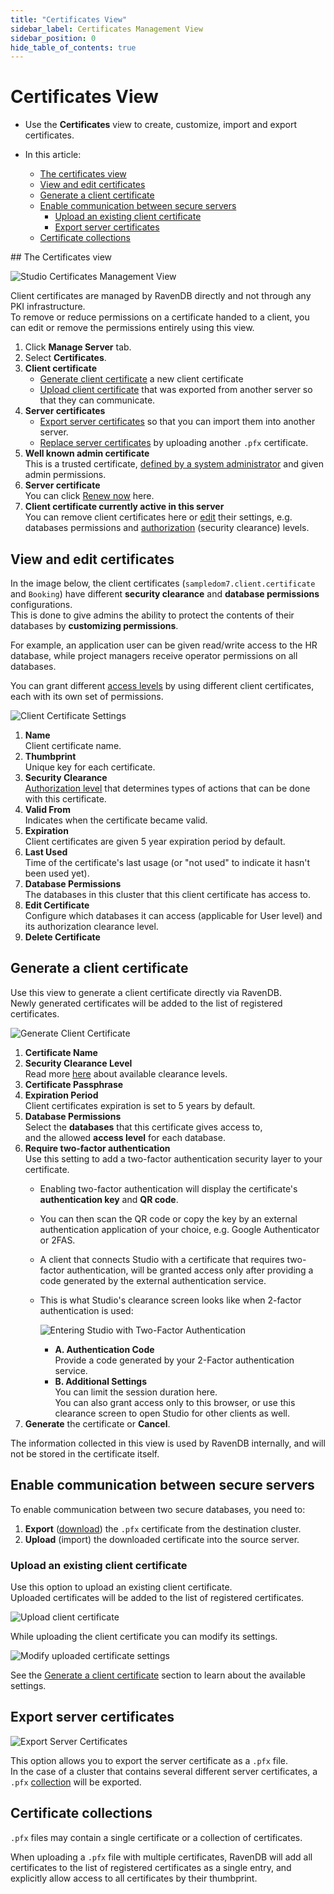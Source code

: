 ```yaml
---
title: "Certificates View"
sidebar_label: Certificates Management View
sidebar_position: 0
hide_table_of_contents: true
---
```



# Certificates View
<Admonition type="note" title="Note">

* Use the **Certificates** view to create, customize, import and export certificates.  

* In this article:
   * [The certificates view](../../../studio/server/certificates/server-management-certificates-view#the-certificates-view)
   * [View and edit certificates](../../../studio/server/certificates/server-management-certificates-view#view-and-edit-certificates)
   * [Generate a client certificate](../../../studio/server/certificates/server-management-certificates-view#generate-a-client-certificate)
   * [Enable communication between secure servers](../../../studio/server/certificates/server-management-certificates-view#enable-communication-between-secure-servers)
      * [Upload an existing client certificate](../../../studio/server/certificates/server-management-certificates-view#upload-an-existing-client-certificate)
      * [Export server certificates](../../../studio/server/certificates/server-management-certificates-view#export-server-certificates)
   * [Certificate collections](../../../studio/server/certificates/server-management-certificates-view#certificate-collections)

</Admonition>
## The Certificates view

![Studio Certificates Management View](./assets/studio-certificates-overview.png)

Client certificates are managed by RavenDB directly and not through any PKI infrastructure.  
To remove or reduce permissions on a certificate handed to a client, you can edit or remove 
the permissions entirely using this view.

1. Click **Manage Server** tab.
2. Select **Certificates**.
3. **Client certificate**  
   * [Generate client certificate](../../../server/security/authentication/certificate-management#generate-client-certificate) a new client certificate  
   * [Upload client certificate](../../../server/security/authentication/certificate-management#upload-an-existing-certificate) that was exported from another server so that they can communicate.  
4. **Server certificates**  
   * [Export server certificates](../../../server/security/authentication/certificate-management#export-server-certificates) so that you can import them into another server.  
   * [Replace server certificates](../../../server/security/authentication/certificate-renewal-and-rotation) by uploading another `.pfx` certificate.  
5. **Well known admin certificate**  
   This is a trusted certificate, [defined by a system administrator](../../../server/configuration/security-configuration#security.wellknowncertificates.admin) 
   and given admin permissions.  
6. **Server certificate**  
   You can click [Renew now](../../../server/security/authentication/certificate-renewal-and-rotation) here.  
7. **Client certificate currently active in this server**  
   You can remove client certificates here or [edit](../../../server/security/authentication/certificate-management#edit-certificate) their settings, 
   e.g. databases permissions and [authorization](../../../server/security/authorization/security-clearance-and-permissions#authorization-security-clearance-and-permissions) 
   (security clearance) levels.  



## View and edit certificates

In the image below, the client certificates (`sampledom7.client.certificate` and `Booking`) have different 
**security clearance** and **database permissions** configurations.  
This is done to give admins the ability to protect the contents of their databases by **customizing permissions**.  

For example, an application user can be given read/write access to the HR database, while project managers 
receive operator permissions on all databases.  

You can grant different [access levels](../../../server/security/authorization/security-clearance-and-permissions#authorization-security-clearance-and-permissions) 
by using different client certificates, each with its own set of permissions.  

![Client Certificate Settings](./assets/registered.png)

1. **Name**  
   Client certificate name.  
2. **Thumbprint**  
   Unique key for each certificate.  
3. **Security Clearance**  
   [Authorization level](../../../server/security/authorization/security-clearance-and-permissions#authorization-security-clearance-and-permissions) 
   that determines types of actions that can be done with this certificate.  
4. **Valid From**  
   Indicates when the certificate became valid. 
5. **Expiration**  
   Client certificates are given 5 year expiration period by default.  
6. **Last Used**  
   Time of the certificate's last usage (or "not used" to indicate it hasn't been used yet).  
7. **Database Permissions**  
   The databases in this cluster that this client certificate has access to.  
8. **Edit Certificate**  
   Configure which databases it can access (applicable for User level) and its authorization clearance level.  
9. **Delete Certificate**  



## Generate a client certificate 

Use this view to generate a client certificate directly via RavenDB.  
Newly generated certificates will be added to the list of registered certificates.  

![Generate Client Certificate](./assets/generate.png)

1. **Certificate Name**
2. **Security Clearance Level**  
   Read more [here](../../../server/security/authorization/security-clearance-and-permissions#authorization-security-clearance-and-permissions) 
   about available clearance levels.  
3. **Certificate Passphrase**  
4. **Expiration Period**  
   Client certificates expiration is set to 5 years by default.  
5. **Database Permissions**  
   Select the **databases** that this certificate gives access to,  
   and the allowed **access level** for each database.  
6. **Require two-factor authentication**  
   Use this setting to add a two-factor authentication security layer to your certificate.  
    - Enabling two-factor authentication will display the certificate's **authentication key** 
      and **QR code**.  
    - You can then scan the QR code or copy the key by an external authentication application 
      of your choice, e.g. Google Authenticator or 2FAS.  
    - A client that connects Studio with a certificate that requires two-factor authentication, 
      will be granted access only after providing a code generated by the external authentication 
      service.  
    - This is what Studio's clearance screen looks like when 2-factor authentication is used:
      
         ![Entering Studio with Two-Factor Authentication](./assets/two-factor-auth.png)
     
         * **A. Authentication Code**  
           Provide a code generated by your 2-Factor authentication service.  
         * **B. Additional Settings**  
           You can limit the session duration here.  
           You can also grant access only to this browser, or use this 
           clearance screen to open Studio for other clients as well.  
7. **Generate** the certificate or **Cancel**.  
   
<Admonition type="note" title="Note">
The information collected in this view is used by RavenDB internally, 
and will not be stored in the certificate itself.
</Admonition>



## Enable communication between secure servers 

To enable communication between two secure databases, you need to:

1. **Export** ([download](../../../server/security/authentication/certificate-management#export-server-certificates)) 
   the `.pfx` certificate from the destination cluster.  
2. **Upload** (import) the downloaded certificate into the source server.  
### Upload an existing client certificate

Use this option to upload an existing client certificate.  
Uploaded certificates will be added to the list of registered certificates.  

![Upload client certificate](./assets/upload.png)

While uploading the client certificate you can modify its settings.  

![Modify uploaded certificate settings](./assets/upload-settings.png)

See the [Generate a client certificate](../../../studio/server/certificates/server-management-certificates-view#generate-a-client-certificate) 
section to learn about the available settings.  
## Export server certificates

![Export Server Certificates](./assets/export-server-certificates.png)

This option allows you to export the server certificate as a `.pfx` file.  
In the case of a cluster that contains several different server certificates, 
a `.pfx` [collection](../../../server/security/authentication/certificate-management#certificate-collections) 
will be exported.



## Certificate collections 

`.pfx` files may contain a single certificate or a collection of certificates.

When uploading a `.pfx` file with multiple certificates, RavenDB will add all certificates 
to the list of registered certificates as a single entry, and explicitly allow access to 
all certificates by their thumbprint.



